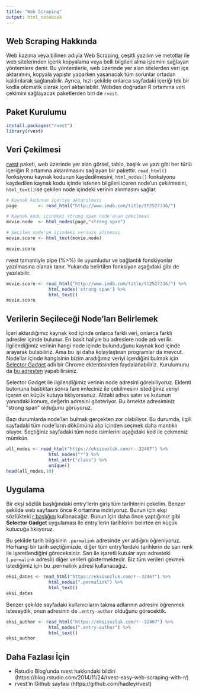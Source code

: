 ```yaml
---
title: "Web Scraping"
output: html_notebook
---
```

## Web Scraping Hakkında
Web kazıma veya bilinen adıyla Web Scraping, çeşitli yazılım ve metotlar ile web sitelerinden içerik kopyalama veya belli bilgileri alma işlemini sağlayan yöntemlere denir. Bu yöntemlerle, web üzerinde yer alan sitelerden veri içe aktarımını, kopyala yapıştır yaparken yaşanacak tüm sorunlar ortadan kaldırılarak sağlanabilir. Ayrıca, hızlı şekilde onlarca sayfadaki içeriği tek bir kodla otomatik olarak içeri aktarılabilir. Webden doğrudan R ortamına veri çekimini sağlayacak paketlerden biri de `rvest`.

## Paket Kurulumu

```r
install.packages("rvest")
library(rvest)
```

## Veri Çekilmesi
[rvest](https://github.com/hadley/rvest) paketi, web üzerinde yer alan görsel, tablo, başlık ve yazı gibi her türlü içeriğin R ortamına aktarılmasını sağlayan bir pakettir. `read_html()` fonksiyonu kaynak kodunun kaydedilmesini, `html_nodes()` fonksiyonu kaydedilen kaynak kodu içinde istenen bilgileri içeren node'un çekilmesini, `html_text()`ise çekilen node içindeki verinin alınmasını sağlar.
```r
# Kaynak kodunun içeriye aktarılması
page        <- read_html("http://www.imdb.com/title/tt2527336/")

# Kaynak kodu içindeki strong span node'unun çekilmesi
movie.node  <- html_nodes(page,"strong span")

# Seçilen node'un içindeki verinin alınması
movie.score <- html_text(movie.node)

movie.score 
```
rvest tamamiyle pipe (%>%) ile uyumludur ve bağlantılı fonskiyonlar yazılmasına olanak tanır. Yukarıda belirtilen fonksiyon aşağıdaki gibi de yazılabilir.

```r
movie.score <- read_html("http://www.imdb.com/title/tt2527336/") %>% 
                html_nodes('strong span') %>% 
                html_text()
movie.score
```

## Verilerin Seçileceği Node'ları Belirlemek
İçeri aktardığımız kaynak kod içinde onlarca farklı veri, onlarca farklı adresler içinde bulunur. En basit haliyle bu adreslere node adı verilir. İlgilendiğimiz verinin hangi node içinde bulunduğunu kaynak kod içinde arayarak bulabiliriz. Ama bu işi daha kolaylaştıran programlar da mevcut. Node’lar içinde hangisinin bizim aradığımız veriyi içerdiğini bulmak için [Selector Gadget](http://selectorgadget.com) adlı bir Chrome eklentisinden faydalanabiliriz. Kurulumunu da [bu adresten](http://selectorgadget.com) yapabilirsiniz.  

Selector Gadget ile ilgilendiğimiz verinin node adresini görebiliyoruz. Eklenti butonuna bastıktan sonra fare imleciniz ile çekilmesini istediğiniz veriyi içeren en küçük kutuya tıklıyorsunuz. Alttaki adres satırı ve kutunun yanındaki konum, değerin adresini gösteriyor. Bu örnekte adresiminiz “strong span” olduğunu görüyoruz.

Bazı durumlarda node'ları bulmak gerçekten zor olabiliyor. Bu durumda, ilgili sayfadaki tüm node'ların dökümünü alıp içinden seçmek daha mantıklı oluyor. Seçtiğiniz sayfadaki tüm node isimlerini aşağıdaki kod ile çekmeniz mümkün.

```r
all_nodes <- read_html("https://eksisozluk.com/r--32467") %>% 
                html_nodes("*") %>% 
                html_attr("class") %>% 
                unique()
head(all_nodes,10)
```

## Uygulama
Bir ekşi sözlük başlığındaki entry’lerin giriş tüm tarihlerini çekelim. Benzer şekilde web sayfasını önce R ortamına indiriyoruz. Bunun için ekşi sözlükteki [r başlığını](https://eksisozluk.com/r--32467) kullanacağız. Bunun için daha önce yaptığımız gibi **Selector Gadget** uygulaması ile entry’lerin tarihlerini belirten en küçük kutucuğa tıklıyoruz.

Bu şekilde tarih bilgisinin `.permalink` adresinde yer aldığını öğreniyoruz. Herhangi bir tarih seçtiğimizde, diğer tüm entry’lerdeki tarihlerin de sarı renk ile işaretlendiğini göreceksiniz. Sarı ile işaretli kutular aynı adresteki (`.permalink` adresli) diğer verileri göstermektedir. Biz tüm verileri çekmek istediğimiz için bu .permalink adresi kullanacağız. 
```r
eksi_dates <- read_html("https://eksisozluk.com/r--32467") %>% 
                html_nodes(".permalink") %>% 
                html_text()
eksi_dates
```
Benzer şekilde sayfadaki kullanıcıların takma adlarının adresini öğrenmek isteseydik, onun adresinin de `.entry-author` olduğunu görecektik.

```r
eksi_author <- read_html("https://eksisozluk.com/r--32467") %>% 
                html_nodes(".entry-author") %>% 
                html_text()
eksi_author
```

## Daha Fazlası İçin
* Rstudio Blog'unda rvest hakkındaki bildiri (https://blog.rstudio.com/2014/11/24/rvest-easy-web-scraping-with-r/)
* rvest'in Github sayfası (https://github.com/hadley/rvest)